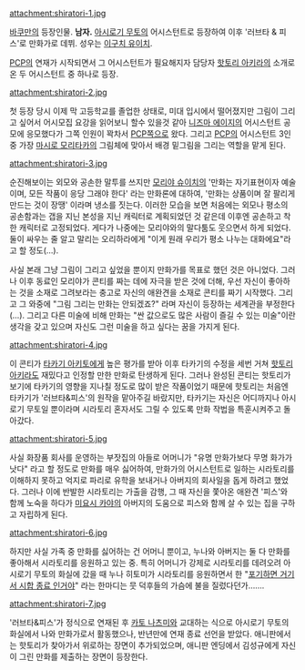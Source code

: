 attachment:shiratori-1.jpg

[[바쿠만]]의 등장인물. '''남자.''' [[아시로기 무토]]의 어시스턴트로 등장하여 이후 '러브타 & 피스'로 만화가로 데뷔. 성우는 [[이구치 유이치]].

[[PCP]]의 연재가 시작되면서 그 어시스턴트가 필요해지자 담당자 [[핫토리 아키라]]의 소개로 온 두 어시스턴트 중 하나로 등장.

attachment:shiratori-2.jpg

첫 등장 당시 이제 막 고등학교를 졸업한 상태로, 미대 입시에서 떨어졌지만 그림이 그리고 싶어서 어시모집 요강을 읽어보니 할수 있을것 같아 [[니즈마 에이지]]의 어시스턴트 공모에 응모했다가 그쪽 인원이 꽉차서 [[PCP]]쪽으로 왔다. 그리고 [[PCP]]의 어시스턴트 3인 중 가장 [[마시로 모리타카]]의 그림체에 맞아서 배경 밑그림을 그리는 역할을 맡게 된다.

attachment:shiratori-3.jpg

순진해보이는 외모와 공손한 말투를 쓰지만 [[모리야 슈이치]]의 '만화는 자기표현이자 예술이며, 모든 작품이 응당 그래야 한다' 라는 만화론에 대하여, '만화는 상품이며 잘 팔리게 만드는 것이 장땡' 이라며 냉소를 짓는다. 이러한 모습을 보면 처음에는 외모나 평소의 공손함과는 갭을 지닌 본성을 지닌 캐릭터로 계획되었던 것 같은데 이후엔 공손하고 착한 캐릭터로 고정되었다. 게다가 나중에는 모리야와의 말다툼도 웃으면서 하게 되었다. 둘이 싸우는 줄 알고 말리는 오리하라에게 "이게 원래 우리가 평소 나누는 대화에요"라고 할 정도(…).

사실 본래 그냥 그림이 그리고 싶었을 뿐이지 만화가를 목표로 했던 것은 아니었다. 그러나 이후 동료인 모리야가 콘티를 짜는 데에 자극을 받은 것에 더해, 우선 자신이 좋아하는 것을 소재로 그려보라는 충고로 자신의 애완견을 소재로 콘티를 짜기 시작했다. 그리고 그 와중에 "그림 그리는 만화는 안되겠죠?" 라며 자신이 등장하는 세계관을 부정한다(…). 그리고 다른 미술에 비해 만화는 "싼 값으로도 많은 사람이 즐길 수 있는 미술"이란 생각을 갖고 있으며 자신도 그런 미술을 하고 싶다는 꿈을 가지게 된다.

attachment:shiratori-4.jpg

이 콘티가 [[타카기 아키토]]에게 높은 평가를 받아 이후 타카기의 수정을 세번 거쳐 [[핫토리 아키라]]도 재밌다고 인정할 만한 만화로 탄생하게 된다. 그러나 완성된 콘티는 핫토리가 보기에 타카기의 영향을 지나칠 정도로 많이 받은 작품이었기 때문에 핫토리는 처음엔 타카기가 '러브타&피스'의 원작을 맡아주길 바랐지만, 타카기는 자신은 어디까지나 아시로기 무토일 뿐이라며 시라토리 혼자서도 그릴 수 있도록 만화 작법을 특훈시켜주고 돌아갔다.

attachment:shiratori-5.jpg

사실 화장품 회사를 운영하는 부잣집의 아들로 어머니가 "유명 만화가보다 무명 화가가 낫다" 라고 할 정도로 만화를 매우 싫어하여, 만화가의 어시스턴트로 일하는 시라토리를 이해하지 못하고 억지로 파리로 유학을 보내거나 아버지의 회사일을 돕게 하려고 했었다. 그러나 이에 반발한 시라토리는 가출을 감행, 그 때 자신을 쫓아온 애완견 '피스'와 함께 노숙을 하다가 [[미요시 카야]]의 아버지의 도움으로 피스와 함께 살 수 있는 집을 구하고 자립하게 된다.

attachment:shiratori-6.jpg

하지만 사실 가족 중 만화를 싫어하는 건 어머니 뿐이고, 누나와 아버지는 둘 다 만화를 좋아해서 시라토리를 응원하고 있는 중. 특히 어머니가 강제로 시라토리를 데려오려 아시로기 무토의 화실에 갔을 때 누나 히토미가 시라토리를 응원하면서 한 "[[안선생님|포기하면 거기서 시합 종료 인거야]]" 라는 한마디는 뭇 덕후들의 가슴에 불을 질렀다던가…….

attachment:shiratori-7.jpg

'러브타&피스'가 정식으로 연재된 후 [[카토 나츠미]]와 교대하는 식으로 아시로기 무토의 화실에서 나와 만화가로서 활동했으나, 반년만에 연재 종료 선언을 받았다. 애니판에서는 핫토리가 찾아가서 위로하는 장면이 추가되었으며, 애니판 엔딩에서 김성규에게 자신이 그린 만화를 제출하는 장면이 등장한다.
